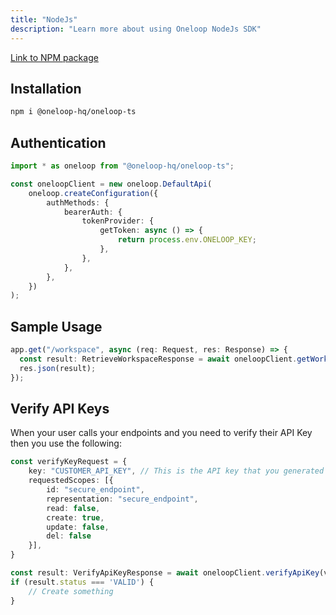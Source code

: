 ```yaml
---
title: "NodeJs"
description: "Learn more about using Oneloop NodeJs SDK"
---
```


[Link to NPM package](https://www.npmjs.com/package/@oneloop-hq/oneloop-ts)

## Installation

``` bash bash
npm i @oneloop-hq/oneloop-ts
```

## Authentication

```typescript
import * as oneloop from "@oneloop-hq/oneloop-ts";

const oneloopClient = new oneloop.DefaultApi(
    oneloop.createConfiguration({
        authMethods: {
            bearerAuth: {
                tokenProvider: {
                    getToken: async () => {
                        return process.env.ONELOOP_KEY;
                    },
                },
            },
        },
    })
);
```

## Sample Usage

```typescript
app.get("/workspace", async (req: Request, res: Response) => {
  const result: RetrieveWorkspaceResponse = await oneloopClient.getWorkspace();
  res.json(result);
});
```

## Verify API Keys

When your user calls your endpoints and you need to verify their API Key then you use the following:

```typescript
const verifyKeyRequest = {
    key: "CUSTOMER_API_KEY", // This is the API key that you generated prior
    requestedScopes: [{
        id: "secure_endpoint",
        representation: "secure_endpoint",
        read: false,
        create: true,
        update: false,
        del: false
    }],
}

const result: VerifyApiKeyResponse = await oneloopClient.verifyApiKey(verifyKeyRequest)
if (result.status === 'VALID') {
    // Create something
}
```